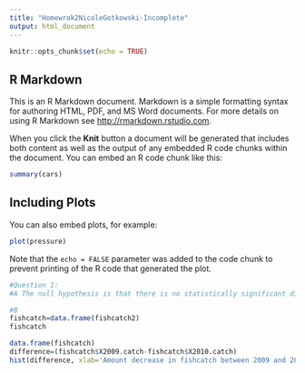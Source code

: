 ```yaml
---
title: "Homewrok2NicoleGotkowski-Incomplete"
output: html_document
---
```


```r
knitr::opts_chunk$set(echo = TRUE)
```

## R Markdown

This is an R Markdown document. Markdown is a simple formatting syntax for authoring HTML, PDF, and MS Word documents. For more details on using R Markdown see <http://rmarkdown.rstudio.com>.

When you click the **Knit** button a document will be generated that includes both content as well as the output of any embedded R code chunks within the document. You can embed an R code chunk like this:

```r
summary(cars)
```

## Including Plots

You can also embed plots, for example:

```r
plot(pressure)
```

Note that the `echo = FALSE` parameter was added to the code chunk to prevent printing of the R code that generated the plot.

```r
#Question 1:
#A The null hypothesis is that there is no statistically significant difference in fish catch before and after the oil spills. The alternate hypothesis isthat there is a statistically significant reduced amount of fish catch after the oil spill than before the oil spill
```

```r
#B 
fishcatch=data.frame(fishcatch2)
fishcatch
```

```r
data.frame(fishcatch)
difference=(fishcatch$X2009.catch-fishcatch$X2010.catch)
hist(difference, xlab='Amount decrease in fishcatch between 2009 and 2010', ylab='Frequency',main='The frequency of the amount of fish loss across all villages') 
```

```r

```


